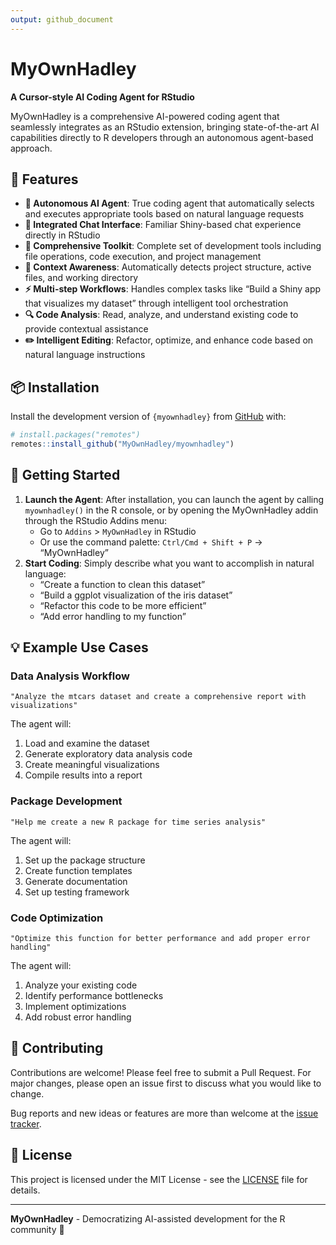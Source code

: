 ```yaml
---
output: github_document
---
```


<!-- README.md is generated from README.Rmd. Please edit that file -->

# MyOwnHadley

**A Cursor-style AI Coding Agent for RStudio**

MyOwnHadley is a comprehensive AI-powered coding agent that seamlessly integrates as an RStudio extension, bringing state-of-the-art AI capabilities directly to R developers through an autonomous agent-based approach.

## 🚀 Features

- **🤖 Autonomous AI Agent**: True coding agent that automatically selects and executes appropriate tools based on natural language requests
- **💬 Integrated Chat Interface**: Familiar Shiny-based chat experience directly in RStudio
- **🔧 Comprehensive Toolkit**: Complete set of development tools including file operations, code execution, and project management
- **🎯 Context Awareness**: Automatically detects project structure, active files, and working directory
- **⚡ Multi-step Workflows**: Handles complex tasks like "Build a Shiny app that visualizes my dataset" through intelligent tool orchestration
- **🔍 Code Analysis**: Read, analyze, and understand existing code to provide contextual assistance
- **✏️ Intelligent Editing**: Refactor, optimize, and enhance code based on natural language instructions

## 📦 Installation

Install the development version of `{myownhadley}` from 
[GitHub](https://github.com/MyOwnHadley/myownhadley) with:

```r
# install.packages("remotes")
remotes::install_github("MyOwnHadley/myownhadley")
```

## 🎯 Getting Started

1. **Launch the Agent**: After installation, you can launch the agent by calling `myownhadley()` in the R console, or by opening the MyOwnHadley addin through the RStudio Addins menu:
   - Go to `Addins` > `MyOwnHadley` in RStudio
   - Or use the command palette: `Ctrl/Cmd + Shift + P` → "MyOwnHadley"

2. **Start Coding**: Simply describe what you want to accomplish in natural language:
   - "Create a function to clean this dataset"
   - "Build a ggplot visualization of the iris dataset"
   - "Refactor this code to be more efficient"
   - "Add error handling to my function"

## 💡 Example Use Cases

### Data Analysis Workflow

```
"Analyze the mtcars dataset and create a comprehensive report with visualizations"
```

The agent will:

1. Load and examine the dataset
2. Generate exploratory data analysis code
3. Create meaningful visualizations
4. Compile results into a report

### Package Development

```
"Help me create a new R package for time series analysis"
```

The agent will:

1. Set up the package structure
2. Create function templates
3. Generate documentation
4. Set up testing framework

### Code Optimization

```
"Optimize this function for better performance and add proper error handling"
```

The agent will:

1. Analyze your existing code
2. Identify performance bottlenecks
3. Implement optimizations
4. Add robust error handling

## 🤝 Contributing

Contributions are welcome! Please feel free to submit a Pull Request. For major changes, please open an issue first to discuss what you would like to change.

Bug reports and new ideas or features are more than welcome at the [issue tracker](https://github.com/MyOwnHadley/myownhadley/issues).

## 📄 License

This project is licensed under the MIT License - see the [LICENSE](LICENSE) file for details.

---

**MyOwnHadley** - Democratizing AI-assisted development for the R community 🎉
